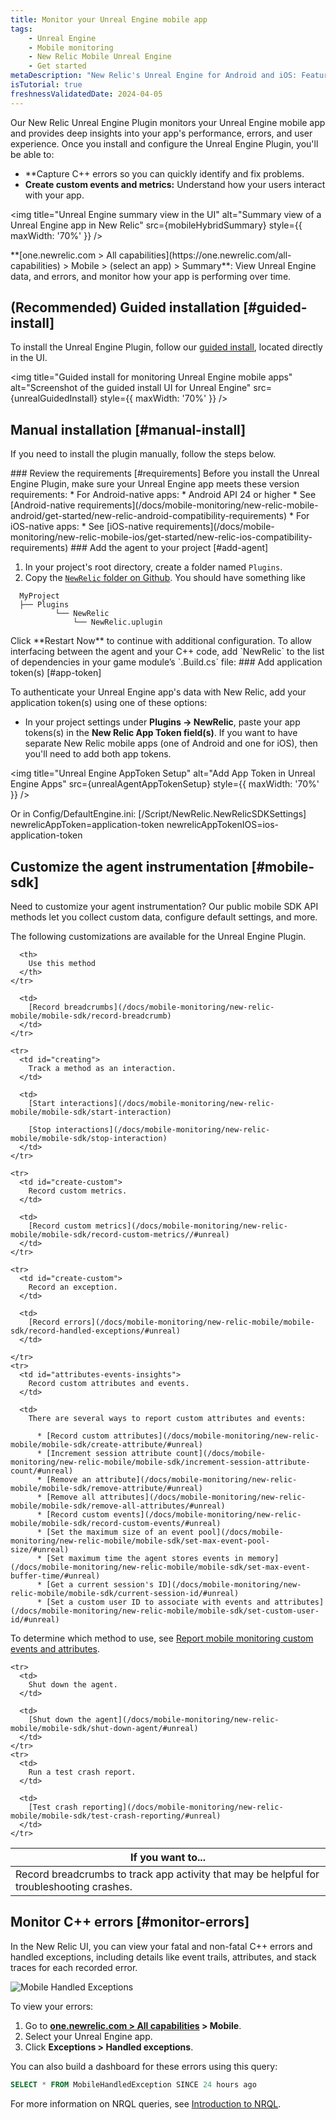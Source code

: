 ```yaml
---
title: Monitor your Unreal Engine mobile app
tags:
    - Unreal Engine
    - Mobile monitoring
    - New Relic Mobile Unreal Engine
    - Get started
metaDescription: "New Relic's Unreal Engine for Android and iOS: Features, compatibility, requirements, installation, and upgrade procedures."
isTutorial: true
freshnessValidatedDate: 2024-04-05
---
```






Our New Relic Unreal Engine Plugin monitors your Unreal Engine mobile app and provides deep insights into your app's performance, errors, and user experience. Once you install and configure the Unreal Engine Plugin, you'll be able to:

* **Capture C++ errors so you can quickly identify and fix problems.
* **Create custom events and metrics:** Understand how your users interact with your app.

<img
  title="Unreal Engine summary view in the UI"
  alt="Summary view of a Unreal Engine app in New Relic"
  src={mobileHybridSummary}
  style={{ maxWidth: '70%' }}
/>

<figcaption>
  <DoNotTranslate>**[one.newrelic.com > All capabilities](https://one.newrelic.com/all-capabilities) > Mobile > (select an app) > Summary**</DoNotTranslate>: View Unreal Engine data, and errors, and monitor how your app is performing over time.
</figcaption>


## (Recommended) Guided installation [#guided-install]

To install the Unreal Engine Plugin, follow our [guided install](https://onenr.io/0gR70k5oZjo), located directly in the UI.

<img
  title="Guided install for monitoring Unreal Engine mobile apps"
  alt="Screenshot of the guided install UI for Unreal Engine"
  src={unrealGuidedInstall}
  style={{ maxWidth: '70%' }}
/>

## Manual installation [#manual-install]

If you need to install the plugin manually, follow the steps below.

<Steps>
<Step>
### Review the requirements [#requirements]
Before you install the Unreal Engine Plugin, make sure your Unreal Engine app meets these version requirements:
* For Android-native apps:
    * Android API 24 or higher
    * See [Android-native requirements](/docs/mobile-monitoring/new-relic-mobile-android/get-started/new-relic-android-compatibility-requirements)
* For iOS-native apps:
    * See [iOS-native requirements](/docs/mobile-monitoring/new-relic-mobile-ios/get-started/new-relic-ios-compatibility-requirements)
</Step>
<Step>
### Add the agent to your project [#add-agent]

1. In your project's root directory, create a folder named `Plugins`.
2.  Copy the [`NewRelic` folder on Github](https://github.com/ndesai-newrelic/newrelic-unreal-plugin/tree/master/Plugins/NewRelic). You should have something like

```
  MyProject
  ├── Plugins
          └── NewRelic
              └── NewRelic.uplugin
```

</Step>
<Step>
Click **Restart Now** to continue with additional configuration.
</Step>
<Step>
To allow interfacing between the agent and your C++ code, add `NewRelic` to the list of dependencies in your game module’s `.Build.cs` file:

</Step>
<Step>
### Add application token(s) [#app-token]

To authenticate your Unreal Engine app's data with New Relic, add your application token(s) using one of these options:

* In your project settings under **Plugins → NewRelic**, paste your app tokens(s) in the **New Relic App Token field(s)**. If you want to have separate New Relic mobile apps (one of Android and one for iOS), then you'll need to add both app tokens.

<img
  title="Unreal Engine AppToken Setup"
  alt="Add App Token in Unreal Engine Apps"
  src={unrealAgentAppTokenSetup}
  style={{ maxWidth: '70%' }}
/>

Or in Config/DefaultEngine.ini:
[/Script/NewRelic.NewRelicSDKSettings]
newrelicAppToken=application-token
newrelicAppTokenIOS=ios-application-token
</Step>
</Steps>

## Customize the agent instrumentation [#mobile-sdk]

Need to customize your agent instrumentation? Our public mobile SDK API methods let you collect custom data, configure default settings, and more.

The following customizations are available for the Unreal Engine Plugin.

<table>
  <thead>
    <tr>
      <th style={{ width: "300px" }}>
        If you want to...
      </th>

      <th>
        Use this method
      </th>
    </tr>
  </thead>

  <tbody>
    <tr>
      <td id="crash-analysis">
        Record breadcrumbs to track app activity that may be helpful for troubleshooting crashes.
      </td>

      <td>
        [Record breadcrumbs](/docs/mobile-monitoring/new-relic-mobile/mobile-sdk/record-breadcrumb)
      </td>
    </tr>

    <tr>
      <td id="creating">
        Track a method as an interaction.
      </td>

      <td>
        [Start interactions](/docs/mobile-monitoring/new-relic-mobile/mobile-sdk/start-interaction)

        [Stop interactions](/docs/mobile-monitoring/new-relic-mobile/mobile-sdk/stop-interaction)
      </td>
    </tr>

    <tr>
      <td id="create-custom">
        Record custom metrics.
      </td>

      <td>
        [Record custom metrics](/docs/mobile-monitoring/new-relic-mobile/mobile-sdk/record-custom-metrics//#unreal)
      </td>
    </tr>

    <tr>
      <td id="create-custom">
        Record an exception.
      </td>

      <td>
        [Record errors](/docs/mobile-monitoring/new-relic-mobile/mobile-sdk/record-handled-exceptions/#unreal)
      </td>

    </tr>
    <tr>
      <td id="attributes-events-insights">
        Record custom attributes and events.
      </td>

      <td>
        There are several ways to report custom attributes and events:

          * [Record custom attributes](/docs/mobile-monitoring/new-relic-mobile/mobile-sdk/create-attribute/#unreal)
          * [Increment session attribute count](/docs/mobile-monitoring/new-relic-mobile/mobile-sdk/increment-session-attribute-count/#unreal)
          * [Remove an attribute](/docs/mobile-monitoring/new-relic-mobile/mobile-sdk/remove-attribute/#unreal)
          * [Remove all attributes](/docs/mobile-monitoring/new-relic-mobile/mobile-sdk/remove-all-attributes/#unreal)
          * [Record custom events](/docs/mobile-monitoring/new-relic-mobile/mobile-sdk/record-custom-events/#unreal)
          * [Set the maximum size of an event pool](/docs/mobile-monitoring/new-relic-mobile/mobile-sdk/set-max-event-pool-size/#unreal)
          * [Set maximum time the agent stores events in memory](/docs/mobile-monitoring/new-relic-mobile/mobile-sdk/set-max-event-buffer-time/#unreal)
          * [Get a current session's ID](/docs/mobile-monitoring/new-relic-mobile/mobile-sdk/current-session-id/#unreal)
          * [Set a custom user ID to associate with events and attributes](/docs/mobile-monitoring/new-relic-mobile/mobile-sdk/set-custom-user-id/#unreal)

To determine which method to use, see [Report mobile monitoring custom events and attributes](/docs/data-apis/custom-data/custom-events/report-mobile-monitoring-custom-events-attributes/).
      </td>
    </tr>

    <tr>
      <td>
        Shut down the agent.
      </td>

      <td>
        [Shut down the agent](/docs/mobile-monitoring/new-relic-mobile/mobile-sdk/shut-down-agent/#unreal)
      </td>
    </tr>
    <tr>
      <td>
        Run a test crash report.
      </td>

      <td>
        [Test crash reporting](/docs/mobile-monitoring/new-relic-mobile/mobile-sdk/test-crash-reporting/#unreal)
      </td>
    </tr>
  </tbody>
</table>


## Monitor C++ errors [#monitor-errors]

In the New Relic UI, you can view your fatal and non-fatal C++ errors and handled exceptions, including details like event trails, attributes, and stack traces for each recorded error.

<img
  title="Mobile Handled Exceptions"
  alt="Mobile Handled Exceptions"
  src={mobileHandledExceptionsSummary}
/>


To view your errors:
1. Go to <DoNotTranslate>**[one.newrelic.com > All capabilities](https://one.newrelic.com/all-capabilities) > Mobile**</DoNotTranslate>.
2. Select your Unreal Engine app.
3. Click <DoNotTranslate>**Exceptions > Handled exceptions**</DoNotTranslate>.

You can also build a dashboard for these errors using this query:

```sql
SELECT * FROM MobileHandledException SINCE 24 hours ago
```

For more information on NRQL queries, see [Introduction to NRQL](/docs/query-your-data/nrql-new-relic-query-language/get-started/introduction-nrql-new-relics-query-language/#where).
